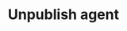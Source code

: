---
title: 'Unpublish agent'
openapi: POST /v1/agents/{agentId}/unpublish
description: "API endpoint to unpublish an agent, making it inaccessible to the public."
---